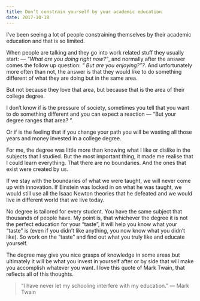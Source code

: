 ```yaml
---
title: Don’t constrain yourself by your academic education
date: 2017-10-18
---
```


I’ve been seeing a lot of people constraining themselves by their academic education and that is so limited.

When people are talking and they go into work related stuff they usually start: _— “What are you doing right now?“_, and normally after the answer comes the follow up question: _“ But are you enjoying?”?_. And unfortunately more often than not, the answer is that they would like to do something different of what they are doing but in the same area.

But not because they love that area, but because that is the area of their college degree.

I don’t know if is the pressure of society, sometimes you tell that you want to do something different and you can expect a reaction — “But your degree ranges that area? ”.

Or if is the feeling that if you change your path you will be wasting all those years and money invested in a college degree.

For me, the degree was little more than knowing what I like or dislike in the subjects that I studied. But the most important thing, it made me realise that I could learn everything. That there are no boundaries. And the ones that exist were created by us.

If we stay with the boundaries of what we were taught, we will never come up with innovation. If Einstein was locked in on what he was taught, we would still use all the Isaac Newton theories that he defeated and we would live in different world that we live today.

No degree is tailored for every student. You have the same subject that thousands of people have. My point is, that whichever the degree it is not the perfect education for your “taste”, it will help you know what your “taste” is (even if you didn’t like anything, you now know what you didn’t like). So work on the “taste” and find out what you truly like and educate yourself.

The degree may give you nice grasps of knowledge in some areas but ultimately it will be what you invest in yourself after or by side that will make you accomplish whatever you want. I love this quote of Mark Twain, that reflects all of this thoughts.

> “I have never let my schooling interfere with my education.” — Mark Twain
